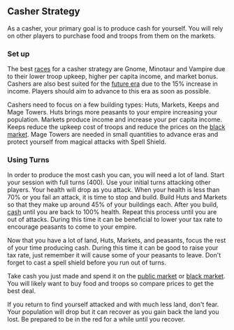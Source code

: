 ## Casher Strategy

As a casher, your primary goal is to produce cash for yourself. You will rely on other players to purchase food and troops from them on the markets.

### Set up

The best [races](/Getting-Started/races) for a casher strategy are Gnome, Minotaur and Vampire due to their lower troop upkeep, higher per capita income, and market bonus. Cashers are also best suited for the [future era](/Getting-Started/eras) due to the 15% increase in income. Players should aim to advance to this era as soon as possible.

Cashers need to focus on a few building types: Huts, Markets, Keeps and Mage Towers. Huts brings more peasants to your empire increasing your population. Markets produce income and increase your per capita income. Keeps reduce the upkeep cost of troops and reduce the prices on the [black market](/Finance/black-market). Mage Towers are needed in small quantities to advance eras and protect yourself from magical attacks with Spell Shield.

### Using Turns

In order to produce the most cash you can, you will need a lot of land. Start your session with full turns (400). Use your initial turns attacking other players. Your health will drop as you attack. When your health is less than 70% or you fail an attack, it is time to stop and build. Build Huts and Markets so that they make up around 45% of your buildings each. After you build, [cash](/Using-Turns/cash) until you are back to 100% health. Repeat this process until you are out of attacks. During this time it can be beneficial to lower your tax rate to encourage peasants to come to your empire.

Now that you have a lot of land, Huts, Markets, and peasants, focus the rest of your time producing cash. During this time it can be good to raise your tax rate, just remember it will cause some of your peasants to leave. Don't forget to cast a spell shield before you run out of turns.

Take cash you just made and spend it on the [public market](/Finance/public-market) or [black market](/Finance/black-market). You will likely want to buy food and troops so compare prices to get the best deal.

If you return to find yourself attacked and with much less land, don't fear. Your population will drop but it can recover as you gain back the land you lost. Be prepared to be in the red for a while until you recover.
